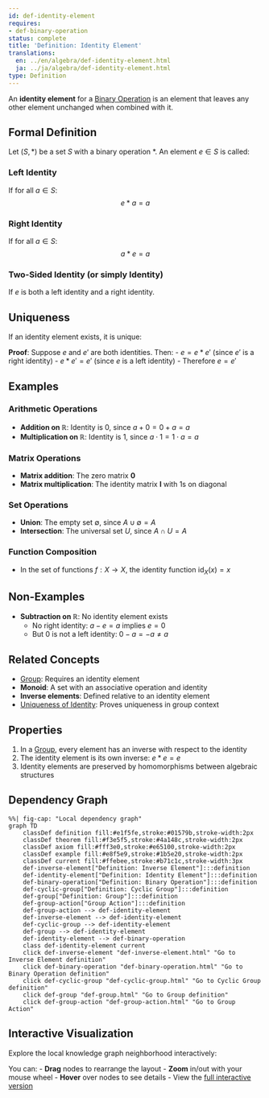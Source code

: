 ```yaml
---
id: def-identity-element
requires:
- def-binary-operation
status: complete
title: 'Definition: Identity Element'
translations:
  en: ../en/algebra/def-identity-element.html
  ja: ../ja/algebra/def-identity-element.html
type: Definition
---
```


An **identity element** for a [Binary Operation](def-binary-operation.qmd) is an element that leaves any other element unchanged when combined with it.

## Formal Definition

Let $(S, *)$ be a set $S$ with a binary operation $*$. An element $e \in S$ is called:

### Left Identity
If for all $a \in S$:
$$e * a = a$$

### Right Identity
If for all $a \in S$:
$$a * e = a$$

### Two-Sided Identity (or simply Identity)
If $e$ is both a left identity and a right identity.

## Uniqueness

If an identity element exists, it is unique:

**Proof**: Suppose $e$ and $e'$ are both identities. Then:
- $e = e * e'$ (since $e'$ is a right identity)
- $e * e' = e'$ (since $e$ is a left identity)
- Therefore $e = e'$

## Examples

### Arithmetic Operations
- **Addition on $\mathbb{R}$**: Identity is 0, since $a + 0 = 0 + a = a$
- **Multiplication on $\mathbb{R}$**: Identity is 1, since $a \cdot 1 = 1 \cdot a = a$

### Matrix Operations
- **Matrix addition**: The zero matrix $\mathbf{0}$
- **Matrix multiplication**: The identity matrix $\mathbf{I}$ with 1s on diagonal

### Set Operations
- **Union**: The empty set $\emptyset$, since $A \cup \emptyset = A$
- **Intersection**: The universal set $U$, since $A \cap U = A$

### Function Composition
- In the set of functions $f: X \to X$, the identity function $\text{id}_X(x) = x$

## Non-Examples

- **Subtraction on $\mathbb{R}$**: No identity element exists
  - No right identity: $a - e = a$ implies $e = 0$
  - But 0 is not a left identity: $0 - a = -a \neq a$

## Related Concepts

- [Group](def-group.qmd): Requires an identity element
- **Monoid**: A set with an associative operation and identity
- **Inverse elements**: Defined relative to an identity element
- [Uniqueness of Identity](thm-unique-identity.qmd): Proves uniqueness in group context

## Properties

1. In a [Group](def-group.qmd), every element has an inverse with respect to the identity
2. The identity element is its own inverse: $e * e = e$
3. Identity elements are preserved by homomorphisms between algebraic structures

## Dependency Graph

```mermaid
%%| fig-cap: "Local dependency graph"
graph TD
    classDef definition fill:#e1f5fe,stroke:#01579b,stroke-width:2px
    classDef theorem fill:#f3e5f5,stroke:#4a148c,stroke-width:2px
    classDef axiom fill:#fff3e0,stroke:#e65100,stroke-width:2px
    classDef example fill:#e8f5e9,stroke:#1b5e20,stroke-width:2px
    classDef current fill:#ffebee,stroke:#b71c1c,stroke-width:3px
    def-inverse-element["Definition: Inverse Element"]:::definition
    def-identity-element["Definition: Identity Element"]:::definition
    def-binary-operation["Definition: Binary Operation"]:::definition
    def-cyclic-group["Definition: Cyclic Group"]:::definition
    def-group["Definition: Group"]:::definition
    def-group-action["Group Action"]:::definition
    def-group-action --> def-identity-element
    def-inverse-element --> def-identity-element
    def-cyclic-group --> def-identity-element
    def-group --> def-identity-element
    def-identity-element --> def-binary-operation
    class def-identity-element current
    click def-inverse-element "def-inverse-element.html" "Go to Inverse Element definition"
    click def-binary-operation "def-binary-operation.html" "Go to Binary Operation definition"
    click def-cyclic-group "def-cyclic-group.html" "Go to Cyclic Group definition"
    click def-group "def-group.html" "Go to Group definition"
    click def-group-action "def-group-action.html" "Go to Group Action"
```

## Interactive Visualization

Explore the local knowledge graph neighborhood interactively:

::: {.graph-viz data-id="def-identity-element" data-width="700" data-height="500"}
:::

You can:
- **Drag** nodes to rearrange the layout
- **Zoom** in/out with your mouse wheel
- **Hover** over nodes to see details
- View the [full interactive version](../../output/interactive/def-identity-element.html){target="_blank"}

